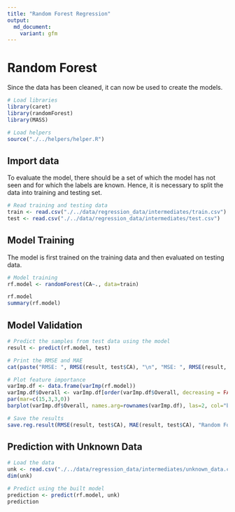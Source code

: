 ```yaml
---
title: "Random Forest Regression"
output:
  md_document:
    variant: gfm
---
```


# Random Forest

Since the data has been cleaned, it can now be used to create the models.

```r
# Load libraries
library(caret)
library(randomForest)
library(MASS)

# Load helpers
source("./../helpers/helper.R")
```

## Import data

To evaluate the model, there should be a set of which the model has not seen and for which the labels are known. Hence, it is necessary to split the data into training and testing set.

```r
# Read training and testing data
train <- read.csv("./../data/regression_data/intermediates/train.csv")
test <- read.csv("./../data/regression_data/intermediates/test.csv")
```

## Model Training

The model is first trained on the training data and then evaluated on testing data.

```r
# Model training
rf.model <- randomForest(CA~., data=train)
```

```r
rf.model
summary(rf.model)
```

## Model Validation

```r
# Predict the samples from test data using the model
result <- predict(rf.model, test)

# Print the RMSE and MAE
cat(paste("RMSE: ", RMSE(result, test$CA), "\n", "MSE: ", RMSE(result, test$CA)^2, "\n", "MAE: ", MAE(result, test$CA)))
```

```r
# Plot feature importance
varImp.df <- data.frame(varImp(rf.model))
varImp.df$Overall <- varImp.df[order(varImp.df$Overall, decreasing = FALSE),]
par(mar=c(15,3,3,0))
barplot(varImp.df$Overall, names.arg=rownames(varImp.df), las=2, col="blue", main="Random Forest: Feature Importances")
```

```r
# Save the results
save.reg.result(RMSE(result, test$CA), MAE(result, test$CA), "Random Forest Regression")
```

## Prediction with Unknown Data

```r
# Load the data
unk <- read.csv("./../data/regression_data/intermediates/unknown_data.csv")
dim(unk)

# Predict using the built model
prediction <- predict(rf.model, unk)
prediction
```

